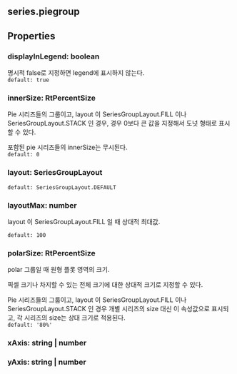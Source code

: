 ## series.piegroup

## Properties

### displayInLegend: boolean
명시적 false로 지정하면 legend에 표시하지 않는다.  
`default: true` 
### innerSize: RtPercentSize
Pie 시리즈들의 그룹이고, 
 layout 이  SeriesGroupLayout.FILL 이나  SeriesGroupLayout.STACK 인 경우,
경우 0보다 큰 값을 지정해서 도넛 형태로 표시할 수 있다.


포함된 pie 시리즈들의 innerSize는 무시된다.  
`default: 0` 
### layout: SeriesGroupLayout
`default: SeriesGroupLayout.DEFAULT` 
### layoutMax: number
layout 이  SeriesGroupLayout.FILL 일 때 상대적 최대값.

  
`default: 100` 
### polarSize: RtPercentSize
polar 그룹일 때 원형 플롯 영역의 크기.


픽셀 크기나 차지할 수 있는 전체 크기에 대한 상대적 크기로 지정할 수 있다.


Pie 시리즈들의 그룹이고, 
 layout 이  SeriesGroupLayout.FILL 이나  SeriesGroupLayout.STACK 인 경우
개별 시리즈의 size 대신 이 속성값으로 표시되고,
각 시리즈의 size는 상대 크기로 적용된다.  
`default: '80%'` 
### xAxis: string | number

### yAxis: string | number
